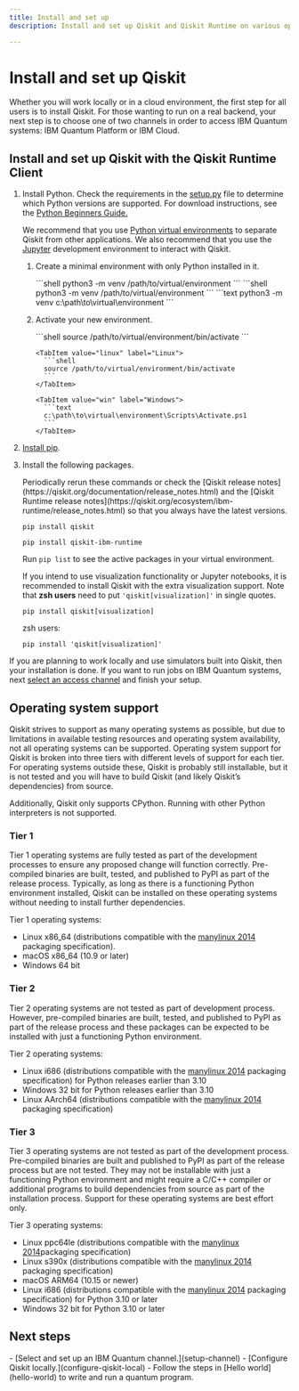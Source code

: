 ```yaml
---
title: Install and set up
description: Install and set up Qiskit and Qiskit Runtime on various operating systems

---
```

# Install and set up Qiskit

Whether you will work locally or in a cloud environment, the first step for all users is to install Qiskit. For those wanting to run on a real backend, your next step is to choose one of two channels in order to access IBM Quantum systems: IBM Quantum Platform or IBM Cloud. 

<span id="local"></span>
## Install and set up Qiskit with the Qiskit Runtime Client

1. Install Python. Check the requirements in the [setup.py](https://github.com/Qiskit/qiskit/blob/main/setup.py) file to determine which Python versions are supported.  For download instructions, see the [Python Beginners Guide.](https://wiki.python.org/moin/BeginnersGuide/Download)

    We recommend that you use [Python virtual environments](https://docs.python.org/3.10/tutorial/venv.html) to separate Qiskit from other applications.  We also recommend that you use the [Jupyter](https://jupyter.org/install) development environment to interact with Qiskit.

    1. Create a minimal environment with only Python installed in it.

        <OperatingSystemTabs>
          <TabItem value="mac" label="macOS">
            ```shell
            python3 -m venv /path/to/virtual/environment
            ```
          </TabItem>

          <TabItem value="linux" label="Linux">
            ```shell
            python3 -m venv /path/to/virtual/environment
            ```
          </TabItem>

          <TabItem value="win" label="Windows">
            ```text
            python3 -m venv c:\path\to\virtual\environment
            ```
          </TabItem>
         </OperatingSystemTabs>

    1. Activate your new environment.

         <OperatingSystemTabs>
           <TabItem value="mac" label="macOS">
             ```shell
             source /path/to/virtual/environment/bin/activate
             ```
           </TabItem>

           <TabItem value="linux" label="Linux">
             ```shell
             source /path/to/virtual/environment/bin/activate
             ```
           </TabItem>

           <TabItem value="win" label="Windows">
             ```text
             c:\path\to\virtual\environment\Scripts\Activate.ps1
             ```
           </TabItem>
         </OperatingSystemTabs>

1. [Install pip](https://pip.pypa.io/en/stable/installation/).
1. Install the following packages.

      <Admonition type="note">
          Periodically rerun these commands or check the [Qiskit release notes](https://qiskit.org/documentation/release_notes.html) and the [Qiskit Runtime release notes](https://qiskit.org/ecosystem/ibm-runtime/release_notes.html) so that you always have the latest versions. 
      </Admonition>

      ```shell
      pip install qiskit
      ```

      ```shell
      pip install qiskit-ibm-runtime
      ```

      Run `pip list` to see the active packages in your virtual environment.

      If you intend to use visualization functionality or Jupyter notebooks, it is recommended to install Qiskit with the extra visualization support. Note that **zsh users** need to put `'qiskit[visualization]'` in single quotes.

      ```shell
      pip install qiskit[visualization]
      ```
      zsh users:

      ```shell
      pip install 'qiskit[visualization]'
      ```

If you are planning to work locally and use simulators built into Qiskit, then your installation is done. If you want to run jobs on IBM Quantum systems, next [select an access channel](setup-channel) and finish your setup.

<span id="os-support"></span>
## Operating system support

Qiskit strives to support as many operating systems as possible, but due to limitations in available testing resources and operating system availability, not all operating systems can be supported. Operating system support for Qiskit is broken into three tiers with different levels of support for each tier. For operating systems outside these, Qiskit is probably still installable, but it is not tested and you will have to build Qiskit (and likely Qiskit’s dependencies) from source.

Additionally, Qiskit only supports CPython. Running with other Python interpreters is not supported.

### Tier 1

Tier 1 operating systems are fully tested as part of the development processes to ensure any proposed change will function correctly. Pre-compiled binaries are built, tested, and published to PyPI as part of the release process. Typically, as long as there is a functioning Python environment installed, Qiskit can be installed on these operating systems without needing to install further dependencies.

Tier 1 operating systems:

- Linux x86_64 (distributions compatible with the [manylinux 2014](https://www.python.org/dev/peps/pep-0599/) packaging specification).
- macOS x86_64 (10.9 or later)
- Windows 64 bit

### Tier 2

Tier 2 operating systems are not tested as part of development process. However, pre-compiled binaries are built, tested, and published to PyPI as part of the release process and these packages can be expected to be installed with just a functioning Python environment.

Tier 2 operating systems:

- Linux i686 (distributions compatible with the [manylinux 2014](https://www.python.org/dev/peps/pep-0599/) packaging specification) for Python releases earlier than 3.10
- Windows 32 bit for Python releases earlier than 3.10
- Linux AArch64 (distributions compatible with the [manylinux 2014](https://www.python.org/dev/peps/pep-0599/) packaging specification)

### Tier 3

Tier 3 operating systems are not tested as part of the development process. Pre-compiled binaries are built and published to PyPI as part of the release process but are not tested. They may not be installable with just a functioning Python environment and might require a C/C++ compiler or additional programs to build dependencies from source as part of the installation process. Support for these operating systems are best effort only.

Tier 3 operating systems:

- Linux ppc64le (distributions compatible with the [manylinux 2014](https://www.python.org/dev/peps/pep-0599/)packaging specification)
- Linux s390x (distributions compatible with the [manylinux 2014](https://www.python.org/dev/peps/pep-0599/) packaging specification)
- macOS ARM64 (10.15 or newer)
- Linux i686 (distributions compatible with the [manylinux 2014](https://www.python.org/dev/peps/pep-0599/) packaging specification) for Python 3.10 or later
- Windows 32 bit for Python 3.10 or later

## Next steps

<Admonition type="tip" title="Recommendations">
  -  [Select and set up an IBM Quantum channel.](setup-channel)
  -  [Configure Qiskit locally.](configure-qiskit-local)
  -  Follow the steps in [Hello world](hello-world) to write and run a quantum program.
</Admonition>